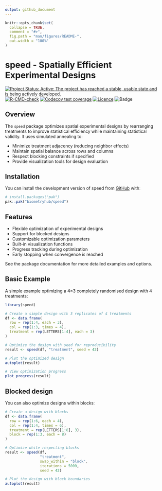 ```yaml
---
output: github_document
---
```


<!-- README.md is generated from README.Rmd. Please edit that file -->

```r
knitr::opts_chunk$set(
  collapse = TRUE,
  comment = "#>",
  fig.path = "man/figures/README-",
  out.width = "100%"
)
```

# speed - Spatially Efficient Experimental Designs

<!-- badges: start -->
[![Project Status: Active:  The project has reached a stable, usable state and is being actively developed.](https://www.repostatus.org/badges/latest/active.svg)](https://www.repostatus.org/#active)
[![R-CMD-check](https://github.com/biometryhub/speed/actions/workflows/R-CMD-check.yaml/badge.svg)](https://github.com/biometryhub/speed/actions/workflows/R-CMD-check.yaml)
[![Codecov test coverage](https://codecov.io/gh/biometryhub/speed/graph/badge.svg)](https://app.codecov.io/gh/biometryhub/speed)
[![Licence](https://img.shields.io/github/license/mashape/apistatus.svg)](https://choosealicense.com/licenses/mit/)
![Badge](https://hitscounter.dev/api/hit?url=https%3A%2F%2Fbiometryhub.github.io%2Fspeed&label=Hits&icon=arrow-down-circle&color=%23198754)
<!-- badges: end -->


## Overview

The `speed` package optimizes spatial experimental designs by rearranging treatments to improve statistical efficiency while maintaining statistical validity. It uses simulated annealing to:

- Minimize treatment adjacency (reducing neighbor effects)
- Maintain spatial balance across rows and columns
- Respect blocking constraints if specified
- Provide visualization tools for design evaluation

## Installation

You can install the development version of speed from [GitHub](https://github.com/biometryhub/speed) with:

```r
# install.packages("pak")
pak::pak("biometryhub/speed")
```

## Features

- Flexible optimization of experimental designs
- Support for blocked designs
- Customizable optimization parameters
- Built-in visualization functions
- Progress tracking during optimization
- Early stopping when convergence is reached

See the package documentation for more detailed examples and options.

## Basic Example

A simple example optimizing a 4×3 completely randomised design with 4 treatments:

```r
library(speed)

# Create a simple design with 3 replicates of 4 treatments
df <- data.frame(
  row = rep(1:4, each = 3),
  col = rep(1:3, times = 4),
  treatment = rep(LETTERS[1:4], each = 3)
)

# Optimize the design with seed for reproducibility
result <- speed(df, "treatment", seed = 42)

# Plot the optimized design
autoplot(result)

# View optimization progress
plot_progress(result)
```

## Blocked design

You can also optimize designs within blocks:

```r
# Create a design with blocks
df <- data.frame(
  row = rep(1:6, each = 4),
  col = rep(1:4, times = 6),
  treatment = rep(LETTERS[1:8], 3),
  block = rep(1:3, each = 8)
)

# Optimize while respecting blocks
result <- speed(df, 
                "treatment",
                swap_within = "block",
                iterations = 5000,
                seed = 42)

# Plot the design with block boundaries
autoplot(result)
```



